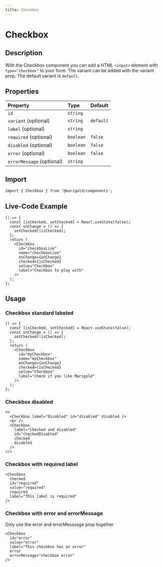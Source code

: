 ```yaml
---
title: Checkbox
---
```


# Checkbox

## Description

With the Checkbox component you can add a HTML `<input>` element with `type="checkbox"` to your form.
The variant can be added with the variant prop. The default variant is `default`.

## Properties

| Property                  | Type      | Default   |
| :------------------------ | :-------- | :-------- |
| `id`                      | `string`  |           |
| `variant` (optional)      | `string`  | `default` |
| `label` (optional)        | `string`  |           |
| `required` (optional)     | `boolean` | `false`   |
| `disabled` (optional)     | `boolean` | `false`   |
| `error` (optional)        | `boolean` | `false`   |
| `errorMessage` (optional) | `string`  |           |

## Import

```tsx code
import { Checkbox } from '@marigold/components';
```

## Live-Code Example

```tsx live
() => {
  const [isChecked, setChecked] = React.useState(false);
  const onChange = () => {
    setChecked(!isChecked);
  };
  return (
    <Checkbox
      id="checkboxLive"
      name="checkboxLive"
      onChange={onChange}
      checked={isChecked}
      value="Checkbox"
      label="Checkbox to play with"
    />
  );
};
```

## Usage

### Checkbox standard labeled

```tsx
() => {
  const [isChecked, setChecked] = React.useState(false);
  const onChange = () => {
    setChecked(!isChecked);
  };
  return (
    <Checkbox
      id="myCheckbox"
      name="myCheckbox"
      onChange={onChange}
      checked={isChecked}
      value="Checkbox"
      label="check if you like Marigold"
    />
  );
};
```

### Checkbox disabled

```tsx
<>
  <Checkbox label="Disabled" id="disabled" disabled />
  <br />
  <Checkbox
    label="Checked and disabled"
    id="checkedDisabled"
    checked
    disabled
  />
</>
```

### Checkbox with required label

```tsx
<Checkbox
  checked
  id="required"
  value="required"
  required
  label="This label is required"
/>
```

### Checkbox with error and errorMessage

Only use the error and errorMesssage prop together

```tsx
<Checkbox
  id="error"
  value="error"
  label="This checkbox has an error"
  error
  errorMessage="checkbox error"
/>
```
